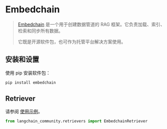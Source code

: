 # Embedchain

> [Embedchain](https://github.com/embedchain/embedchain) 是一个用于创建数据管道的 RAG 框架。它负责加载、索引、检索和同步所有数据。
>
> 它既是开源软件包，也可作为托管平台解决方案使用。 

## 安装和设置

使用 pip 安装软件包：

```bash
pip install embedchain
```


## Retriever

请参阅 [使用示例](/docs/integrations/retrievers/embedchain)。

```python
from langchain_community.retrievers import EmbedchainRetriever
```